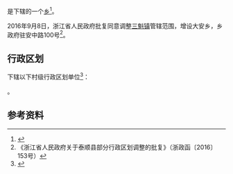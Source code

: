 {{中国乡级行政区|33/03/29/208/000}}

'''{{PAGENAMEBASE}}'''是{{PRC admin/fullname|33/03/29/208/000|3}}下辖的一个[[乡_(中华人民共和国)|乡]]<ref>{{PRC admin/ref sgc|{{PRC admin/parent|33/03/29/208/000}}}}</ref>。

2016年9月8日，浙江省人民政府批复同意调整[[三魁镇|三魁镇]]管辖范围，增设大安乡，乡政府驻安中路100号<ref>《浙江省人民政府关于泰顺县部分行政区划调整的批复》（浙政函〔2016〕153号）</ref>。

== 行政区划 ==
{{PAGENAMEBASE}}下辖以下村级行政区划单位<ref>{{PRC admin/ref sgc|33/03/29/208/000}}</ref>：

{{PRC admin/children|33/03/29/208/000}}。

== 参考资料 ==
{{reflist}}

{{浙江行政区划小作品}}
{{PRC admin/navcat|33/03/29/208/000}}